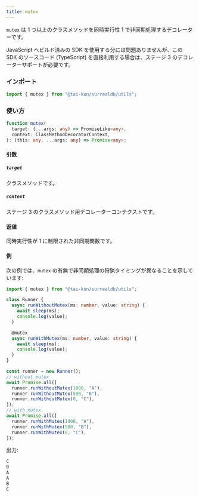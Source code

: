 ```yaml
---
title: mutex
---
```



`mutex` は 1 つ以上のクラスメソッドを同時実行性 1 で非同期処理するデコレーターです。

<Aside type="caution">
  JavaScript へビルド済みの SDK を使用する分には問題ありませんが、この SDK のソースコード (TypeScript) を直接利用する場合は、ステージ 3 のデコレーターサポートが必要です。
</Aside>

### インポート

```ts
import { mutex } from "@tai-kun/surrealdb/utils";
```

### 使い方

```ts
function mutex(
  target: (...args: any) => PromiseLike<any>,
  context: ClassMethodDecoratorContext,
): (this: any, ...args: any) => Promise<any>;
```

#### 引数

##### `target`

クラスメソッドです。

##### `context`

ステージ 3 のクラスメソッド用デコレーターコンテクストです。

#### 返値

同時実行性が 1 に制限された非同期関数です。

#### 例

次の例では、`mutex` の有無で非同期処理の狩猟タイミングが異なることを示しています:

```ts
import { mutex } from "@tai-kun/surrealdb/utils";

class Runner {
  async runWithoutMutex(ms: number, value: string) {
    await sleep(ms);
    console.log(value);
  }

  @mutex
  async runWithMutex(ms: number, value: string) {
    await sleep(ms);
    console.log(value);
  }
}

const runner = new Runner();
// without mutex
await Promise.all([
  runner.runWithoutMutex(1000, "A"),
  runner.runWithoutMutex(500, "B"),
  runner.runWithoutMutex(0, "C"),
]);
// with mutex
await Promise.all([
  runner.runWithMutex(1000, "A"),
  runner.runWithMutex(500, "B"),
  runner.runWithMutex(0, "C"),
]);
```

出力:

```js
C
B
A
A
B
C
```
